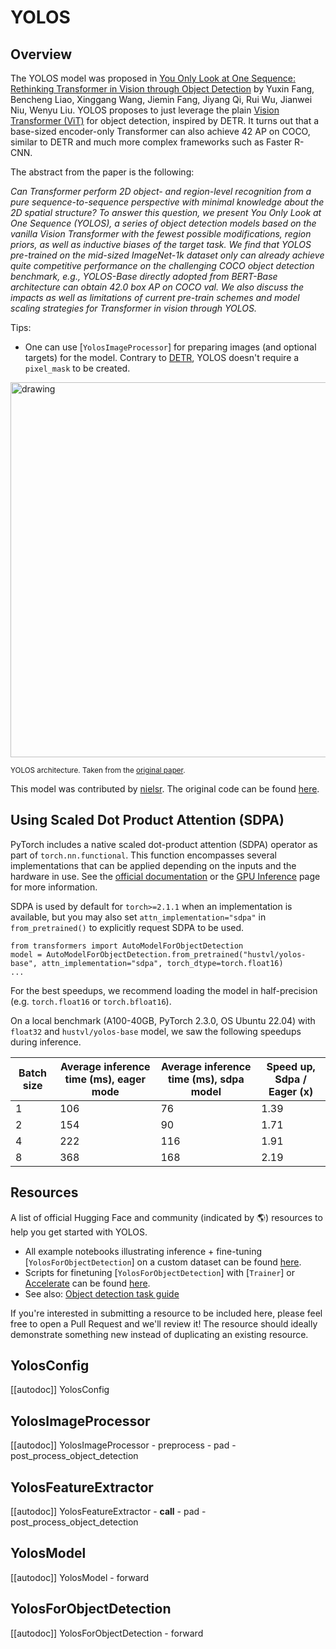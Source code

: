 <!--Copyright 2022 The HuggingFace Team. All rights reserved.

Licensed under the Apache License, Version 2.0 (the "License"); you may not use this file except in compliance with
the License. You may obtain a copy of the License at

http://www.apache.org/licenses/LICENSE-2.0

Unless required by applicable law or agreed to in writing, software distributed under the License is distributed on
an "AS IS" BASIS, WITHOUT WARRANTIES OR CONDITIONS OF ANY KIND, either express or implied. See the License for the
specific language governing permissions and limitations under the License.
-->

# YOLOS

## Overview

The YOLOS model was proposed in [You Only Look at One Sequence: Rethinking Transformer in Vision through Object Detection](https://arxiv.org/abs/2106.00666) by Yuxin Fang, Bencheng Liao, Xinggang Wang, Jiemin Fang, Jiyang Qi, Rui Wu, Jianwei Niu, Wenyu Liu.
YOLOS proposes to just leverage the plain [Vision Transformer (ViT)](vit) for object detection, inspired by DETR. It turns out that a base-sized encoder-only Transformer can also achieve 42 AP on COCO, similar to DETR and much more complex frameworks such as Faster R-CNN.

The abstract from the paper is the following:

*Can Transformer perform 2D object- and region-level recognition from a pure sequence-to-sequence perspective with minimal knowledge about the 2D spatial structure? To answer this question, we present You Only Look at One Sequence (YOLOS), a series of object detection models based on the vanilla Vision Transformer with the fewest possible modifications, region priors, as well as inductive biases of the target task. We find that YOLOS pre-trained on the mid-sized ImageNet-1k dataset only can already achieve quite competitive performance on the challenging COCO object detection benchmark, e.g., YOLOS-Base directly adopted from BERT-Base architecture can obtain 42.0 box AP on COCO val. We also discuss the impacts as well as limitations of current pre-train schemes and model scaling strategies for Transformer in vision through YOLOS.*

Tips:

- One can use [`YolosImageProcessor`] for preparing images (and optional targets) for the model. Contrary to [DETR](detr), YOLOS doesn't require a `pixel_mask` to be created.

<img src="https://huggingface.co/datasets/huggingface/documentation-images/resolve/main/yolos_architecture.png"
alt="drawing" width="600"/>

<small> YOLOS architecture. Taken from the <a href="https://arxiv.org/abs/2106.00666">original paper</a>.</small>

This model was contributed by [nielsr](https://huggingface.co/nielsr). The original code can be found [here](https://github.com/hustvl/YOLOS).

## Using Scaled Dot Product Attention (SDPA)

PyTorch includes a native scaled dot-product attention (SDPA) operator as part of `torch.nn.functional`. This function 
encompasses several implementations that can be applied depending on the inputs and the hardware in use. See the 
[official documentation](https://pytorch.org/docs/stable/generated/torch.nn.functional.scaled_dot_product_attention.html) 
or the [GPU Inference](https://huggingface.co/docs/transformers/main/en/perf_infer_gpu_one#pytorch-scaled-dot-product-attention)
page for more information.

SDPA is used by default for `torch>=2.1.1` when an implementation is available, but you may also set 
`attn_implementation="sdpa"` in `from_pretrained()` to explicitly request SDPA to be used.

```
from transformers import AutoModelForObjectDetection
model = AutoModelForObjectDetection.from_pretrained("hustvl/yolos-base", attn_implementation="sdpa", torch_dtype=torch.float16)
...
```

For the best speedups, we recommend loading the model in half-precision (e.g. `torch.float16` or `torch.bfloat16`).

On a local benchmark (A100-40GB, PyTorch 2.3.0, OS Ubuntu 22.04) with `float32` and `hustvl/yolos-base` model, we saw the following speedups during inference.

|   Batch size |   Average inference time (ms), eager mode |   Average inference time (ms), sdpa model |   Speed up, Sdpa / Eager (x) |
|--------------|-------------------------------------------|-------------------------------------------|------------------------------|
|            1 |                                       106 |                                        76 |                      1.39 |
|            2 |                                       154 |                                        90 |                      1.71 |
|            4 |                                       222 |                                       116 |                      1.91 |
|            8 |                                       368 |                                       168 |                      2.19 |

## Resources

A list of official Hugging Face and community (indicated by 🌎) resources to help you get started with YOLOS.

<PipelineTag pipeline="object-detection"/>

- All example notebooks illustrating inference + fine-tuning [`YolosForObjectDetection`] on a custom dataset can be found [here](https://github.com/NielsRogge/Transformers-Tutorials/tree/master/YOLOS).
- Scripts for finetuning [`YolosForObjectDetection`] with [`Trainer`] or [Accelerate](https://huggingface.co/docs/accelerate/index) can be found [here](https://github.com/huggingface/transformers/tree/main/examples/pytorch/object-detection).
- See also: [Object detection task guide](../tasks/object_detection)

If you're interested in submitting a resource to be included here, please feel free to open a Pull Request and we'll review it! The resource should ideally demonstrate something new instead of duplicating an existing resource.

## YolosConfig

[[autodoc]] YolosConfig

## YolosImageProcessor

[[autodoc]] YolosImageProcessor
    - preprocess
    - pad
    - post_process_object_detection

## YolosFeatureExtractor

[[autodoc]] YolosFeatureExtractor
    - __call__
    - pad
    - post_process_object_detection


## YolosModel

[[autodoc]] YolosModel
    - forward


## YolosForObjectDetection

[[autodoc]] YolosForObjectDetection
    - forward

